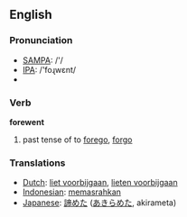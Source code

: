 ==English==

=== Pronunciation ===
*[[w:SAMPA|SAMPA]]: /'/
*[[w:IPA|IPA]]: /'foɻwεnt/
*{{audio|en-us-forewent.ogg|Audio (US)}}

=== Verb ===

'''forewent'''

# past tense of to [[forego]], [[forgo]]

=== Translations ===
*[[Dutch]]: [[liet voorbijgaan]], [[lieten voorbijgaan]]
*[[Indonesian]]: [[pasrah|memasrahkan]]
*[[Japanese]]: [[諦めた]] ([[あきらめた]], akirameta)